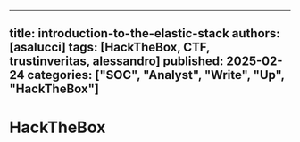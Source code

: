 
---
title: introduction-to-the-elastic-stack
authors: [asalucci]
tags: [HackTheBox, CTF, trustinveritas, alessandro]
published: 2025-02-24
categories: ["SOC", "Analyst", "Write", "Up", "HackTheBox"]
---

# HackTheBox
